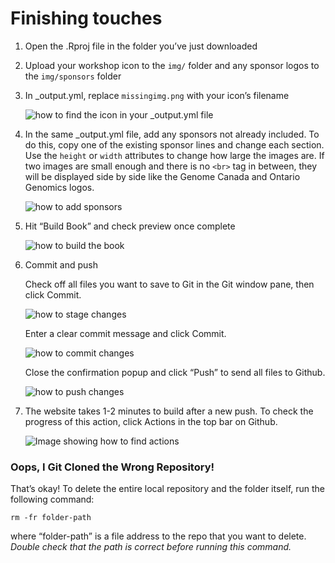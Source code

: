 # Finishing touches {#finishing-touches}

1.  Open the .Rproj file in the folder you've just downloaded
2.  Upload your workshop icon to the ``img/`` folder and any sponsor logos to the `img/sponsors` folder
3.  In _output.yml, replace ``missingimg.png`` with your icon's filename

    ::: {.callout type="gray" title="See image" collapsible="true" style="plain" icon="fa-solid fa-image"}
    
    ![how to find the icon in your _output.yml file](img/template/workshop-icon.png)\
    
    :::

4.  In the same _output.yml file, add any sponsors not already included. To do this, copy one of the existing sponsor lines and change each section. Use the `height` or `width` attributes to change how large the images are. If two images are small enough and there is no `<br>` tag in between, they will be displayed side by side like the Genome Canada and Ontario Genomics logos.

    ::: {.callout type="gray" title="See image" collapsible="true" style="plain" icon="fa-solid fa-image"}
    
    ![how to add sponsors](img/template/add-sponsors.png)\
    
    :::


4.  Hit "Build Book" and check preview once complete

    ::: {.callout type="gray" title="See image" collapsible="true" style="plain" icon="fa-solid fa-image"}
    
    ![how to build the book](img/template/build-book.png)\
    
    :::

5.  Commit and push

    Check off all files you want to save to Git in the Git window pane, then click Commit.

    ::: {.callout type="gray" title="See image" collapsible="true" style="plain" icon="fa-solid fa-image"}
    
    ![how to stage changes](img/template/stage-changes.png)\
    
    :::
    
    Enter a clear commit message and click Commit.
    
    ::: {.callout type="gray" title="See image" collapsible="true" style="plain" icon="fa-solid fa-image"}
    
    ![how to commit changes](img/template/commit-changes.png)\
    
    :::
    
    Close the confirmation popup and click "Push" to send all files to Github.
    
    ::: {.callout type="gray" title="See image" collapsible="true" style="plain" icon="fa-solid fa-image"}
    
    ![how to push changes](img/template/push-changes.png)\
    
    :::
    
6.  The website takes 1-2 minutes to build after a new push. To check the progress of this action, click Actions in the top bar on Github.

    ::: {.callout type="gray" title="See image" collapsible="true" style="plain" icon="fa-solid fa-image"}
    ![Image showing how to find actions](img/template/actions-menu.png)\
    :::

### Oops, I Git Cloned the Wrong Repository! {#delete-git-folder-locally}

That's okay! To delete the entire local repository and the folder itself, run the following command:

```         
rm -fr folder-path
```

where "folder-path" is a file address to the repo that you want to delete. *Double check that the path is correct before running this command.*
